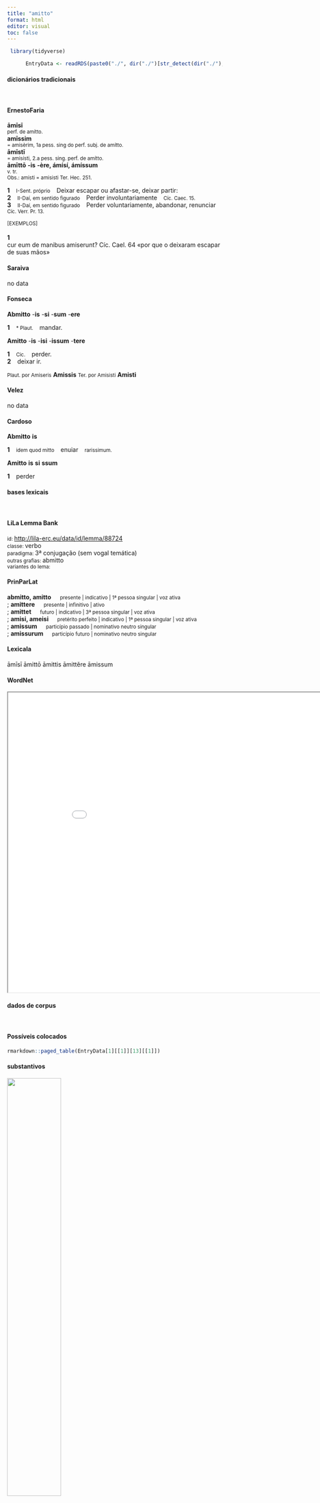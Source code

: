 ```yaml
---
title: "amitto"
format: html
editor: visual
toc: false
---
```



```r
 library(tidyverse) 

      EntryData <- readRDS(paste0("./", dir("./")[str_detect(dir("./"), "_xx97-109-105-116-116-111xx_.rds")]))

```


#### dicionários tradicionais

&emsp;




::: panel-tabset

#### ErnestoFaria

<b>āmīsī</b> <br> <small>perf. de amítto.</small> <br> <small></small> 
 <b>amīssim</b> <br> <small>= amisèrim, 1a pess. sing do perf. subj. de amítto.</small> <br> <small></small> 
 <b>āmīstī</b> <br> <small>= amisísti, 2.a pess. sing. perf. de amítto.</small> <br> <small></small> 
 <b>āmīttō</b> <b>-is</b> <b>-ère, ámísí, ámíssum</b> <br> <small>v. tr.</small> <br> <small>Obs.: amisti = amisisti Ter. Hec. 251.</small>   <p> <b>1</b> &ensp; <small>I-Sent. próprio</small> &ensp; Deixar escapar ou afastar-se, deixar partir: &ensp; <small></small> <br> <b>2</b> &ensp; <small>II-Daí, em sentido figurado</small> &ensp; Perder involuntariamente &ensp; <small>Cíc. Caec. 15.</small> <br> <b>3</b> &ensp; <small>II-Daí, em sentido figurado</small> &ensp; Perder voluntariamente, abandonar, renunciar &ensp; <small>Cíc. Verr. Pr. 13.</small> </p>   <p><small>[EXEMPLOS]</small><br> <br><b>1</b><br>cur eum de manibus amiserunt? Cíc. Cael. 64 «por que o deixaram escapar de suas mãos» </p>




#### Saraiva

no data




#### Fonseca

<b>Abmitto</b> -<b>is</b> -<b>si</b> -<b>sum</b> -<b>ere</b>   <p> <b>1</b> &ensp; <small>* Plaut.</small> &ensp; mandar. </p> 
 <b>Amitto</b> -<b>is</b> -<b>isi</b> -<b>issum</b> -<b>tere</b>   <p> <b>1</b> &ensp; <small>Cic.</small> &ensp; perder. <br> <b>2</b> &ensp; deixar ir. </p> 
 <small>Plaut. por Amiseris</small> <b>Amissis</b> 
 <small>Ter. por Amisisti</small> <b>Amisti</b>




#### Velez

no data




#### Cardoso

<b>Abmitto</b> <b>is</b>   <p> <b>1</b> &ensp; <small>idem quod mitto</small> &ensp; enuiar &ensp; <small>rarissimum.</small> </p> 
 <b>Amitto</b> <b>is</b> <b>si</b> <b>ssum</b>   <p> <b>1</b> &ensp; perder </p>


:::



#### bases lexicais

&emsp;






::: panel-tabset

#### LiLa Lemma Bank

<small> id: </small> <a href=' http://lila-erc.eu/data/id/lemma/88724 ' target="_blank"> http://lila-erc.eu/data/id/lemma/88724 </a> <br>
<small> classe: </small> verbo    <br>
<small> paradigma: </small> 3ª conjugação (sem vogal temática) <br>
<small> outras grafias: </small> abmitto <br>
<small> variantes do lema: </small>  <br>





#### PrinParLat

<b> abmitto, amitto </b>&emsp;<small> presente | indicativo | 1ª pessoa singular | voz ativa </small><br>
; <b> amittere </b>&emsp;<small> presente | infinitivo | ativo </small><br>
; <b> amittet </b>&emsp;<small> futuro | indicativo | 3ª pessoa singular | voz ativa </small><br>
; <b> amisi, ameisi </b>&emsp;<small> pretérito perfeito | indicativo | 1ª pessoa singular | voz ativa </small><br>
; <b> amissum </b>&emsp;<small> particípio passado | nominativo neutro singular </small><br>
; <b> amissurum </b>&emsp;<small> particípio futuro | nominativo neutro singular </small><br>





#### Lexicala

āmīsī 
 āmittō 
 āmittis 
 āmittĕre 
 āmissum




#### WordNet

<iframe width='900' height='700' src='Media/Tree__xx97-109-105-116-116-111xx__sem_type_lexemes_pt.html'>

</iframe>


:::



#### dados de corpus

&emsp;




::: panel-tabset

#### Possíveis colocados

```r

rmarkdown::paged_table(EntryData[1][[1]][13][[1]])

```


#### substantivos

![](./Media/wordcloud__xx97-109-105-116-116-111xx__BY_collocate_scoreSUBST.webp){width=50% fig-alt='This chart plots collocate by scoreSUBST, for the headword amitto here are all the values plotted: collocate: reliquus; scoreSUBST: 0. collocate: uita; scoreSUBST: 2. collocate: neque; scoreSUBST: 0'}




#### adjetivos

![](./Media/wordcloud__xx97-109-105-116-116-111xx__BY_collocate_scoreADJ.webp){width=50% fig-alt='This chart plots collocate by scoreADJ, for the headword amitto here are all the values plotted: collocate: reliquus; scoreADJ: 0. collocate: uita; scoreADJ: 0. collocate: neque; scoreADJ: 0'}




#### verbos

![](./Media/wordcloud__xx97-109-105-116-116-111xx__BY_collocate_scoreVERBO.webp){width=50% fig-alt='This chart plots collocate by scoreVERBO, for the headword amitto here are all the values plotted: collocate: reliquus; scoreVERBO: 0. collocate: uita; scoreVERBO: 0. collocate: neque; scoreVERBO: 0'}




#### advérbios

![](./Media/wordcloud__xx97-109-105-116-116-111xx__BY_collocate_scoreADV.webp){width=50% fig-alt='This chart plots collocate by scoreADV, for the headword amitto here are all the values plotted: collocate: reliquus; scoreADV: 0. collocate: uita; scoreADV: 0. collocate: neque; scoreADV: 0'}




#### preposições e conjunções

![](./Media/wordcloud__xx97-109-105-116-116-111xx__BY_collocate_scoreFUNC.webp){width=50% fig-alt='This chart plots collocate by scoreFUNC, for the headword amitto here are all the values plotted: collocate: reliquus; scoreFUNC: 0. collocate: uita; scoreFUNC: 0. collocate: neque; scoreFUNC: 0'}


:::



::: panel-tabset

#### ExemplosTraduzidos

<p> Nam nil <b>amisi</b> nec sum laesus vulnere . <br> <small> Phaed.2.7 <br> pois nada perdi, nem sofri ferimento algum.” <small> [JDD] </small> </small> </p>
; <p> quibus <b>amissis</b> reliqui neque quo se reciperent neque quemadmodum oppida defenderent habebant <br> <small> Caes.Gal.3.16.3 <br> perdidas essas, os restantes não tinham onde se refugiassem, nem de que modo defendessem suas cidadelas. <small> [JDD, de outra edição] </small> </small> </p>
; <p> at qui tantuli eget quanto est opus is neque limo turbatam haurit aquam neque uitam <b>amittit</b> in undis <br> <small> Hor.S.1.1.59 <br> Mas aquele que deseja só o tanto que é necessário, não bebe água suja de barro nem perde a vida nas ondas. <small> [JDD] </small> </small> </p>
; <p> ne ne emori per uirtutem praestat quam uitam miseram atque inhonestam ubi alienae superbiae ludibrio fueris per dedecus <b>amittere</b> <br> <small> Sal.Cat.20.9 <br> Não vale mais morrer pela virtude do que perder pela desonra uma vida infeliz e desonrada, depois de terres sido objeto de escárnio da soberba alheia? <small> [JDD] </small> </small> </p>





#### Frequência por autor

![](./Media/barchart__xx97-109-105-116-116-111xx__lemma_BY_author_Frequencies.webp){width=50% fig-alt='This charts plots the frequency of lemma by author_Frequencies. The Suetonius subcorpus registers the highest normalized frequency, with the value of 11.03 and an absolute frequency of 1. The Sallustius subcorpus follows, with a normalized frequency of 8.35 and an absolute frequency of 9. the subcorpus with the least normalized frequency is Tacitus with the normalized value of 0 and an absolute freqeuncy of 0. here are all the values: subcorpus: Caesar ; normalized frequency: 10 ; absolute frequency: 3.77672029609487. subcorpus: Cicero ; normalized frequency: 49 ; absolute frequency: 3.05250305250305. subcorpus: Horatius ; normalized frequency: 1 ; absolute frequency: 0.888020602077968. subcorpus: Ovidius ; normalized frequency: 1 ; absolute frequency: 1.71585449553878. subcorpus: Phaedrus ; normalized frequency: 5 ; absolute frequency: 7.59070897221801. subcorpus: Sallustius ; normalized frequency: 9 ; absolute frequency: 8.3480196642241. subcorpus: Seneca ; normalized frequency: 20 ; absolute frequency: 3.73266643026446. subcorpus: Suetonius ; normalized frequency: 1 ; absolute frequency: 11.0253583241455. subcorpus: Tacitus ; normalized frequency: 0 ; absolute frequency: 0. subcorpus: Vergilius ; normalized frequency: 3 ; absolute frequency: 5.79150579150579. subcorpus: Hieronymus ; normalized frequency: 0 ; absolute frequency: 0'}




#### Frequência por gênero

![](./Media/barchart__xx97-109-105-116-116-111xx__lemma_BY_genre_Frequencies.webp){width=50% fig-alt='This charts plots the frequency of lemma by genre_Frequencies. The Poesia.épica subcorpus registers the highest normalized frequency, with the value of 5.79 and an absolute frequency of 3. The Poesia.didática subcorpus follows, with a normalized frequency of 5.09 and an absolute frequency of 6. the subcorpus with the least normalized frequency is Prosa.ficcional with the normalized value of 0 and an absolute freqeuncy of 0. here are all the values: subcorpus: Prosa.histórica ; normalized frequency: 20 ; absolute frequency: 4.86866768908688. subcorpus: Prosa.filosófica ; normalized frequency: 24 ; absolute frequency: 3.9538063623334. subcorpus: Prosa.oratória ; normalized frequency: 35 ; absolute frequency: 3.36044088984475. subcorpus: Prosa.epistolográfica ; normalized frequency: 9 ; absolute frequency: 2.38480086912743. subcorpus: Poesia.lírica ; normalized frequency: 1 ; absolute frequency: 0.84125515268781. subcorpus: Poesia.didática ; normalized frequency: 6 ; absolute frequency: 5.08949020273136. subcorpus: Poesia.trágica ; normalized frequency: 1 ; absolute frequency: 0.868658790826963. subcorpus: Poesia.épica ; normalized frequency: 3 ; absolute frequency: 5.79150579150579. subcorpus: Prosa.ficcional ; normalized frequency: 0 ; absolute frequency: 0'}




#### Frequência por século

![](./Media/barchart__xx97-109-105-116-116-111xx__lemma_BY_period_Frequencies.webp){width=50% fig-alt='This charts plots the frequency of lemma by period_Frequencies. The I.d.C. subcorpus registers the highest normalized frequency, with the value of 3.98 and an absolute frequency of 26. The I.a.C. subcorpus follows, with a normalized frequency of 3.35 and an absolute frequency of 72. the subcorpus with the least normalized frequency is IV.d.C. with the normalized value of 0 and an absolute freqeuncy of 0. here are all the values: subcorpus: I.a.C. ; normalized frequency: 72 ; absolute frequency: 3.35117523853852. subcorpus: I.d.C. ; normalized frequency: 26 ; absolute frequency: 3.97735964509714. subcorpus: II.d.C. ; normalized frequency: 1 ; absolute frequency: 2.61780104712042. subcorpus: IV.d.C. ; normalized frequency: 0 ; absolute frequency: 0'}


:::

